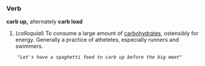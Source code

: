 ===Verb===
'''carb up,''' alternately '''carb load'''

#(''colloquial'') To consume a large amount of [[carbohydrates]], ostensibly for energy. Generally a practice of atheletes, especially runners and swimmers.
     <i>"Let's have a spaghetti feed to carb up before the big meet"</i>